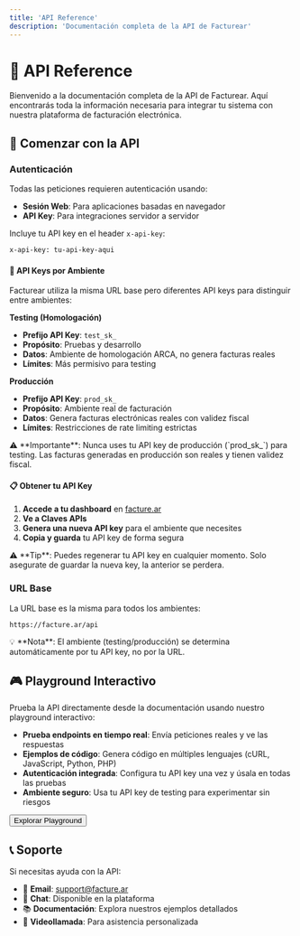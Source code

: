 ```yaml
---
title: 'API Reference'
description: 'Documentación completa de la API de Facturear'
---
```


# 🔌 API Reference

Bienvenido a la documentación completa de la API de Facturear. Aquí encontrarás toda la información necesaria para integrar tu sistema con nuestra plataforma de facturación electrónica.

## 🚀 Comenzar con la API

### Autenticación

Todas las peticiones requieren autenticación usando:

- **Sesión Web**: Para aplicaciones basadas en navegador
- **API Key**: Para integraciones servidor a servidor

Incluye tu API key en el header `x-api-key`:

```bash
x-api-key: tu-api-key-aqui
```

#### 🔑 API Keys por Ambiente

Facturear utiliza la misma URL base pero diferentes API keys para distinguir entre ambientes:

**Testing (Homologación)**

- **Prefijo API Key**: `test_sk_`
- **Propósito**: Pruebas y desarrollo
- **Datos**: Ambiente de homologación ARCA, no genera facturas reales
- **Límites**: Más permisivo para testing

**Producción**

- **Prefijo API Key**: `prod_sk_`
- **Propósito**: Ambiente real de facturación
- **Datos**: Genera facturas electrónicas reales con validez fiscal
- **Límites**: Restricciones de rate limiting estrictas

<Warning>
  ⚠️ **Importante**: Nunca uses tu API key de producción (`prod_sk_`) para testing. Las facturas generadas en producción son reales y tienen validez fiscal.
</Warning>

#### 📋 Obtener tu API Key

1. **Accede a tu dashboard** en [facture.ar](https://facture.ar)
2. **Ve a Claves APIs**
3. **Genera una nueva API key** para el ambiente que necesites
4. **Copia y guarda** tu API key de forma segura

<Info>
  ⚠️ **Tip**: Puedes regenerar tu API key en cualquier momento. Solo asegurate de guardar la nueva key, la anterior se perdera.
</Info>

### URL Base

La URL base es la misma para todos los ambientes:

```
https://facture.ar/api
```

<Info>
  💡 **Nota**: El ambiente (testing/producción) se determina automáticamente por tu API key, no por la URL.
</Info>

## 🎮 Playground Interactivo

Prueba la API directamente desde la documentación usando nuestro playground interactivo:

- **Prueba endpoints en tiempo real**: Envía peticiones reales y ve las respuestas
- **Ejemplos de código**: Genera código en múltiples lenguajes (cURL, JavaScript, Python, PHP)
- **Autenticación integrada**: Configura tu API key una vez y úsala en todas las pruebas
- **Ambiente seguro**: Usa tu API key de testing para experimentar sin riesgos

<Link to="/api-reference/playground">
  <Button>Explorar Playground</Button>
</Link>

## 📞 Soporte

Si necesitas ayuda con la API:

- 📧 **Email**: support@facture.ar
- 💬 **Chat**: Disponible en la plataforma
- 📚 **Documentación**: Explora nuestros ejemplos detallados
- 🎥 **Videollamada**: Para asistencia personalizada
